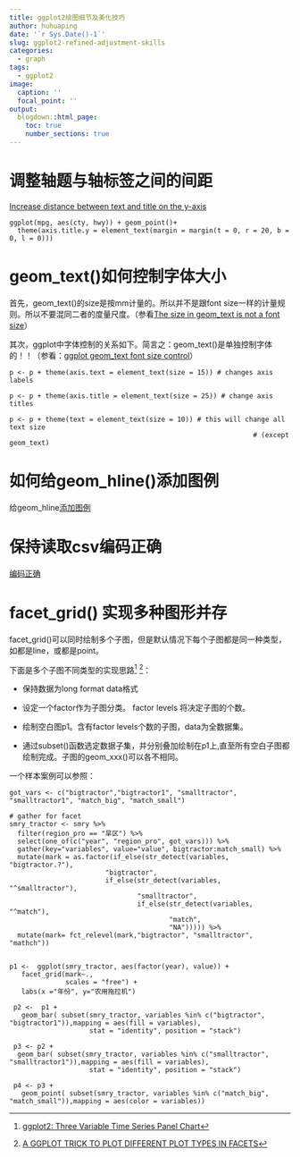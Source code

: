 ```yaml
---
title: ggplot2绘图细节及美化技巧
author: huhuaping
date: '`r Sys.Date()-1`'
slug: ggplot2-refined-adjustment-skills
categories:
  - graph
tags:
  - ggplot2
image:
  caption: ''
  focal_point: ''
output:
  blogdown::html_page:
    toc: true
    number_sections: true
---
```


# 调整轴题与轴标签之间的间距

[Increase distance between text and title on the y-axis
](https://stackoverflow.com/questions/14487188/increase-distance-between-text-and-title-on-the-y-axis)

```
ggplot(mpg, aes(cty, hwy)) + geom_point()+
  theme(axis.title.y = element_text(margin = margin(t = 0, r = 20, b = 0, l = 0)))
```

# geom_text()如何控制字体大小

首先，geom_text()的size是按mm计量的。所以并不是跟font size一样的计量规则。所以不要混同二者的度量尺度。（参看[The size in geom_text is not a font size](https://github.com/tidyverse/ggplot2/issues/1828)）

其次，ggplot中字体控制的关系如下。简言之：geom_text()是单独控制字体的！！（参看：[ggplot geom_text font size control](https://stackoverflow.com/questions/25061822/ggplot-geom-text-font-size-control)）

```
p <- p + theme(axis.text = element_text(size = 15)) # changes axis labels

p <- p + theme(axis.title = element_text(size = 25)) # change axis titles

p <- p + theme(text = element_text(size = 10)) # this will change all text size 
                                                             # (except geom_text)
```

# 如何给geom_hline()添加图例

给geom_hline[添加图例](https://stackoverflow.com/questions/39119917/how-to-add-a-legend-to-hline)

# 保持读取csv编码正确

[编码正确](https://stackoverflow.com/questions/46996501/readrread-csv-issue-chinese-character-becomes-messy-codes)

# facet_grid() 实现多种图形并存

facet_grid()可以同时绘制多个子图，但是默认情况下每个子图都是同一种类型，如都是line，或都是point。

下面是多个子图不同类型的实现思路[^1] [^2]：

- 保持数据为long format data格式

- 设定一个factor作为子图分类。 factor levels 将决定子图的个数。

- 绘制空白图p1。含有factor levels个数的子图，data为全数据集。

- 通过subset()函数选定数据子集，并分别叠加绘制在p1上,直至所有空白子图都绘制完成。子图的geom_xxx()可以各不相同。

一个样本案例可以参照：


```
got_vars <- c("bigtractor","bigtractor1", "smalltractor", "smalltractor1", "match_big", "match_small")

# gather for facet
smry_tractor <- smry %>%
  filter(region_pro == "旱区") %>%
  select(one_of(c("year", "region_pro", got_vars))) %>%
  gather(key="variables", value="value", bigtractor:match_small) %>%
  mutate(mark = as.factor(if_else(str_detect(variables, "bigtractor.?"), 
                        "bigtractor",
                        if_else(str_detect(variables, "^smalltractor"),
                                "smalltractor",
                                if_else(str_detect(variables, "^match"),
                                        "match",
                                        "NA"))))) %>%
  mutate(mark= fct_relevel(mark,"bigtractor", "smalltractor", "mathch"))
                       
 
p1 <-  ggplot(smry_tractor, aes(factor(year), value)) +
   facet_grid(mark~., 
              scales = "free") +
   labs(x ="年份", y="农用拖拉机") 
 
 p2 <-  p1 +
   geom_bar( subset(smry_tractor, variables %in% c("bigtractor", "bigtractor1")),mapping = aes(fill = variables),
                    stat = "identity", position = "stack")
 
 p3 <- p2 +
  geom_bar( subset(smry_tractor, variables %in% c("smalltractor", "smalltractor1")),mapping = aes(fill = variables),
                    stat = "identity", position = "stack")
 
 p4 <- p3 +
   geom_point( subset(smry_tractor, variables %in% c("match_big", "match_small")),mapping = aes(color = variables))
```


[^1]: [ggplot2: Three Variable Time Series Panel Chart](https://learnr.wordpress.com/2009/05/18/ggplot2-three-variable-time-series-panel-chart/)

[^2]: [A GGPLOT TRICK TO PLOT DIFFERENT PLOT TYPES IN FACETS](https://statbandit.wordpress.com/2011/07/29/a-ggplot-trick-to-plot-different-plot-types-in-facets/)
